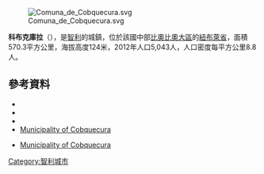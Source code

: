 [[Image:Comuna_de_Cobquecura.svg|right]]

'''科布克庫拉'''（{{lang-es|Cobquecura}}），是[[智利|智利]]的城鎮，位於該國中部[[比奧比奧大區|比奧比奧大區]]的[[紐布萊省|紐布萊省]]，面積570.3平方公里，海拔高度124米，2012年人口5,043人，人口密度每平方公里8.8人。

{{Coord|36|8|S|72|47|W|display=title}}

==參考資料==
*{{Cite web |url = http://www.cobquecura.cl/ |title=Asociación Chilena de Municipalidades | accessdate=7 February 2011|language=es}}
*{{Cite web |url = http://www.cobquecura.cl/ |title=Municipality of Cobquecura | accessdate=7 February 2011|language=es}}
*{{cite web |url= http://www.ine.cl/canales/chile_estadistico/censos_poblacion_vivienda/censo_pobl_vivi.php |title= National Statistics Institute |accessdate=3 September 2010|language=es}}
*[http://www.cobquecura.cl/ Municipality of Cobquecura]
* {{es icon}} [http://www.cobquecura.cl/ Municipality of Cobquecura]

{{Chile-geo-stub}}
[[Category:智利城市|Category:智利城市]]